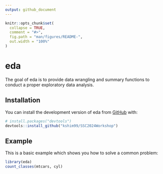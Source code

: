 ```yaml
---
output: github_document
---
```


<!-- README.md is generated from README.Rmd. Please edit that file -->

```r
knitr::opts_chunk$set(
  collapse = TRUE,
  comment = "#>",
  fig.path = "man/figures/README-",
  out.width = "100%"
)
```

# eda

<!-- badges: start -->
<!-- badges: end -->

The goal of eda is to provide data wrangling and summary functions to conduct a proper exploratory data analysis.

## Installation

You can install the development version of eda from [GitHub](https://github.com/kshim99/SSC2024Workshop) with:

``` r
# install.packages("devtools")
devtools::install_github("kshim99/SSC2024Workshop")
```

## Example

This is a basic example which shows you how to solve a common problem:

```r
library(eda)
count_classes(mtcars, cyl)
```
